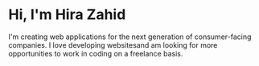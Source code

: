 # Hi, I'm Hira Zahid

I'm creating web applications for the next generation of consumer-facing companies. I love developing websitesand am looking for more opportunities to work in coding on a freelance basis.
